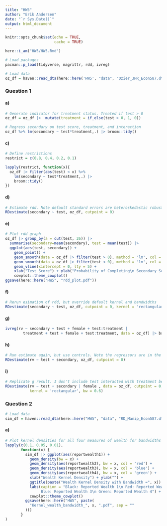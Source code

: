 ```yaml
---
title: "HW5"
author: "Erik Andersen"
date: "`r Sys.Date()`"
output: html_document
---
```


```r
knitr::opts_chunk$set(echo = TRUE,
                      cache = TRUE)
```

```r
here::i_am("HW5/HW5.Rmd")

# Load packages
pacman::p_load(tidyverse, magrittr, rdd, ivreg)
```

```r
# Load data
oz_df = haven::read_dta(here::here('HW5', "data", "Ozier_JHR_Econ587.dta"))
```

### Question 1

#### a)

```r
# Generate indicator for treatment status. Treated if test > 0
oz_df = oz_df |>  mutate(treatment = if_else(test > 0, 1, 0))

# Regress secondary on test score, treatment, and interaction
oz_df %>% lm(secondary ~ test*treatment,.) |> broom::tidy()
```

#### c)

```r
# Define restrictions
restrict = c(0.8, 0.4, 0.2, 0.1)

lapply(restrict, function(x){
  oz_df |> filter(abs(test) < x) %>%
    lm(secondary ~ test*treatment,.) |> 
    broom::tidy()
})
```

#### d)

```r
# Estimate rdd. Note default standard errors are heteroskedastic robust
RDestimate(secondary ~ test, oz_df, cutpoint = 0) 
```

#### e)

```r
# Plot rdd graph
oz_df |> group_by(a = cut(test, 26)) |> 
  summarise(secondary=mean(secondary), test = mean(test)) |> 
  ggplot(aes(test, secondary)) + 
    geom_point() + 
    geom_smooth(data = oz_df |> filter(test > 0), method = 'lm', col = 'black') +
    geom_smooth(data = oz_df |> filter(test < 0), method = 'lm', col = 'black') +
    geom_vline(xintercept = 0, lty = 5) + 
    xlab("Test Score") + ylab("Probability of Completing\n Secondary School") + 
    cowplot::theme_cowplot()
ggsave(here::here("HW5", "rdd_plot.pdf"))
```

#### f)

```r
# Rerun esimation of rdd, but override default kernal and bandwidths
RDestimate(secondary ~ test, oz_df, cutpoint = 0, kernel = 'rectangular', bw = 0.8)
```

#### g)

```r
ivreg(rv ~ secondary + test + female + test:treatment | 
        treatment + test + female + test:treatment, data = oz_df) |> broom::tidy()
```

#### h)

```r
# Run estimate again, but use controls. Note the regressors are in the opposite order than the homework suggests. This is because the package wants the variables in the order running variable + endogenous treatment.
RDestimate(rv ~ test + secondary, oz_df, cutpoint = 0)
```

#### i)

```r
# Replicate g result. I don't include test interacted with treatment because it gives insane results like the LATE is 20 and I don't know why
RDestimate(rv ~ test + secondary | female , data = oz_df, cutpoint = 0,
           kernel = 'rectangular', bw = 0.6)
```

### Question 2

```r
# Load data
sim_df = haven::read_dta(here::here("HW5", "data", "RD_Manip_Econ587.dta"))
```

#### a)

```r
# Plot kernel densities for all four measures of wealth for bandwidths 0.1, 0.05, 0.01
lapply(c(0.1, 0.05, 0.01),
       function(x) {
         sim_df |> ggplot(aes(reportwealth1)) +
           geom_density(bw = x) +
           geom_density(aes(reportwealth2), bw = x, col = 'red') +
           geom_density(aes(reportwealth3), bw = x, col = 'blue') +
           geom_density(aes(reportwealth4), bw = x, col = 'green') +
           xlab("Wealth Kernel Density") + ylab("") +
           ggtitle(paste("Wealth Kernel Density with Bandwidth =", x)) +
           labs(caption = "Black: Reported Wealth 1\n Red: Reported Wealth 2\n
                Blue: Reported Wealth 3\n Green: Reported Wealth 4") +
           cowplot::theme_cowplot()
         ggsave(here::here("HW5", paste(
           "Kernel_wealth_bandwidth_", x, ".pdf", sep = ""
         )))
       }
)
```















